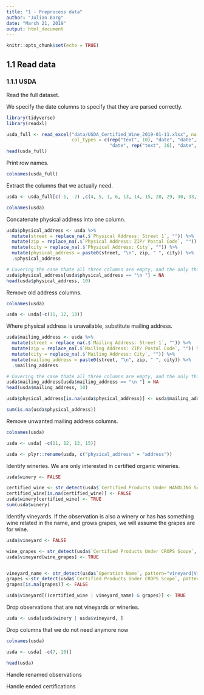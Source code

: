 ```yaml
---
title: "1 - Preprocess data"
author: "Julian Barg"
date: "March 21, 2019"
output: html_document
---
```


```r
knitr::opts_chunk$set(echo = TRUE)
```

## 1.1 Read data

### 1.1.1 USDA
Read the full dataset.

We specify the date columns to specify that they are parsed correctly.
```R
library(tidyverse)
library(readxl)

usda_full <- read_excel("data/USDA_Certified_Wine_2019-01-11.xlsx", na = c(NA, ""), 
                        col_types = c(rep("text", 10), "date", "date", "text", "date", rep("text", 4), "date", rep("text", 4), "date", rep("text", 4),
                                      "date", rep("text", 36), "date", "text"))
head(usda_full)
```

Print row names.
```R
colnames(usda_full)
```

Extract the columns that we actually need.
```R
usda <- usda_full[c(-1, -2) ,c(4, 5, 1, 6, 13, 14, 15, 28, 29, 30, 33, 35, 38, 41, 43, 46)]
```

```r
colnames(usda)
```

Concatenate physical address into one column.
```R
usda$physical_address <- usda %>%
  mutate(street = replace_na(.$`Physical Address: Street 1`, "")) %>%
  mutate(zip = replace_na(.$`Physical Address: ZIP/ Postal Code`, "")) %>%
  mutate(city = replace_na(.$`Physical Address: City`, "")) %>%
  mutate(physical_address = paste0(street, "\n", zip, " ", city)) %>%
  .$physical_address

# Covering the case thate all three columns are empty, and the only thing that ends up in the column are our seperators.
usda$physical_address[usda$physical_address == "\n "] = NA
head(usda$physical_address, 10)
```

Remove old address columns.
```r
colnames(usda)
```

```r
usda <- usda[-c(11, 12, 13)]
```

Where physical address is unavailable, substitute mailing address.
```r
usda$mailing_address <- usda %>%
  mutate(street = replace_na(.$`Mailing Address: Street 1`, "")) %>%
  mutate(zip = replace_na(.$`Mailing Address: ZIP/ Postal Code`, "")) %>%
  mutate(city = replace_na(.$`Mailing Address: City`, "")) %>%
  mutate(mailing_address = paste0(street, "\n", zip, " ", city)) %>%
  .$mailing_address

# Covering the case thate all three columns are empty, and the only thing that ends up in the column are our seperators.
usda$mailing_address[usda$mailing_address == "\n "] = NA
head(usda$mailing_address, 10)
```

```r
usda$physical_address[is.na(usda$physical_address)] <- usda$mailing_address[is.na(usda$physical_address)]

sum(is.na(usda$physical_address))
```

Remove unwanted mailing address columns.
```r
colnames(usda)
```

```r
usda <- usda[ -c(11, 12, 13, 15)]

usda <- plyr::rename(usda, c("physical_address" = "address"))
```

Identify wineries.
We are only interested in certified organic wineries.
```r
usda$winery <- FALSE

certified_wine <- str_detect(usda$`Certified Products Under HANDLING Scope`, pattern="wine|Wine")
certified_wine[is.na(certified_wine)] <- FALSE
usda$winery[certified_wine] <- TRUE
sum(usda$winery)
```

Identify vineyards.
If the observation is also a winery or has has something wine related in the name, and grows grapes, we will assume the grapes are for wine.
```r
usda$vineyard <- FALSE

wine_grapes <- str_detect(usda$`Certified Products Under CROPS Scope`, pattern="wine|Wine")
usda$vineyard[wine_grapes] <- TRUE


vineyard_name <- str_detect(usda$`Operation Name`, pattern="vineyard|Vineyard|wine|Wine")
grapes <-str_detect(usda$`Certified Products Under CROPS Scope`, pattern="grape|Grape")
grapes[is.na(grapes)] <- FALSE

usda$vineyard[((certified_wine | vineyard_name) & grapes)] <- TRUE
```

Drop observations that are not vineyards or wineries.
```r
usda <- usda[usda$winery | usda$vineyard, ]
```

Drop columns that we do not need anymore now
```r
colnames(usda)
```

```r
usda <- usda[ -c(7, 10)]

head(usda)
```

Handle renamed observations

Handle ended certifications



